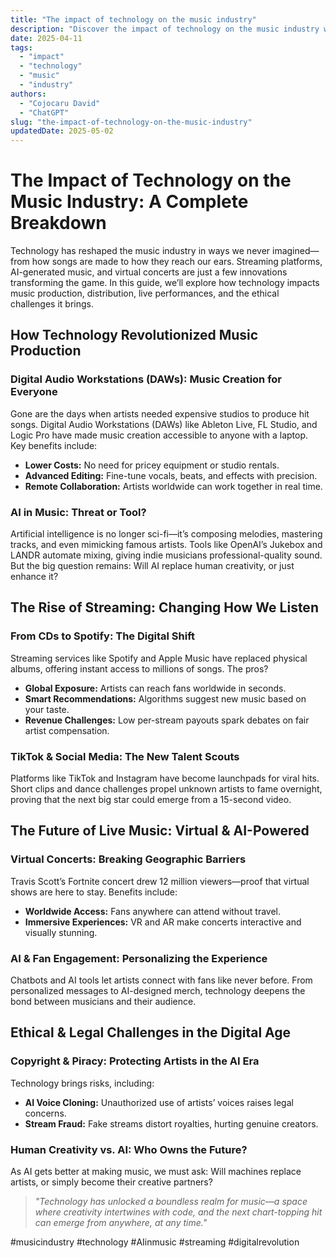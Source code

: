 ```yaml
---
title: "The impact of technology on the music industry"
description: "Discover the impact of technology on the music industry with this in-depth guide, providing actionable insights and practical tips to boost your knowledge and results."
date: 2025-04-11
tags:
  - "impact"
  - "technology"
  - "music"
  - "industry"
authors:
  - "Cojocaru David"
  - "ChatGPT"
slug: "the-impact-of-technology-on-the-music-industry"
updatedDate: 2025-05-02
---
```


# The Impact of Technology on the Music Industry: A Complete Breakdown  

Technology has reshaped the music industry in ways we never imagined—from how songs are made to how they reach our ears. Streaming platforms, AI-generated music, and virtual concerts are just a few innovations transforming the game. In this guide, we’ll explore how technology impacts music production, distribution, live performances, and the ethical challenges it brings.  

## How Technology Revolutionized Music Production  

### Digital Audio Workstations (DAWs): Music Creation for Everyone  

Gone are the days when artists needed expensive studios to produce hit songs. Digital Audio Workstations (DAWs) like Ableton Live, FL Studio, and Logic Pro have made music creation accessible to anyone with a laptop. Key benefits include:  

- **Lower Costs:** No need for pricey equipment or studio rentals.  
- **Advanced Editing:** Fine-tune vocals, beats, and effects with precision.  
- **Remote Collaboration:** Artists worldwide can work together in real time.  

### AI in Music: Threat or Tool?  

Artificial intelligence is no longer sci-fi—it’s composing melodies, mastering tracks, and even mimicking famous artists. Tools like OpenAI’s Jukebox and LANDR automate mixing, giving indie musicians professional-quality sound. But the big question remains: Will AI replace human creativity, or just enhance it?  

## The Rise of Streaming: Changing How We Listen  

### From CDs to Spotify: The Digital Shift  

Streaming services like Spotify and Apple Music have replaced physical albums, offering instant access to millions of songs. The pros?  

- **Global Exposure:** Artists can reach fans worldwide in seconds.  
- **Smart Recommendations:** Algorithms suggest new music based on your taste.  
- **Revenue Challenges:** Low per-stream payouts spark debates on fair artist compensation.  

### TikTok & Social Media: The New Talent Scouts  

Platforms like TikTok and Instagram have become launchpads for viral hits. Short clips and dance challenges propel unknown artists to fame overnight, proving that the next big star could emerge from a 15-second video.  

## The Future of Live Music: Virtual & AI-Powered  

### Virtual Concerts: Breaking Geographic Barriers  

Travis Scott’s Fortnite concert drew 12 million viewers—proof that virtual shows are here to stay. Benefits include:  

- **Worldwide Access:** Fans anywhere can attend without travel.  
- **Immersive Experiences:** VR and AR make concerts interactive and visually stunning.  

### AI & Fan Engagement: Personalizing the Experience  

Chatbots and AI tools let artists connect with fans like never before. From personalized messages to AI-designed merch, technology deepens the bond between musicians and their audience.  

## Ethical & Legal Challenges in the Digital Age  

### Copyright & Piracy: Protecting Artists in the AI Era  

Technology brings risks, including:  

- **AI Voice Cloning:** Unauthorized use of artists’ voices raises legal concerns.  
- **Stream Fraud:** Fake streams distort royalties, hurting genuine creators.  

### Human Creativity vs. AI: Who Owns the Future?  

As AI gets better at making music, we must ask: Will machines replace artists, or simply become their creative partners?  

> _"Technology has unlocked a boundless realm for music—a space where creativity intertwines with code, and the next chart-topping hit can emerge from anywhere, at any time."_  

#musicindustry #technology #AIinmusic #streaming #digitalrevolution